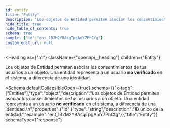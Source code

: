 ```yaml
---
id: entity
title: "Entity"
description: "Los objetos de Entidad permiten asociar los consentimientos de tus usuarios a un objeto. Una entidad representa a un usuario **no verificado** en el sistema, a diferencia de una identidad."
hide_title: true
hide_table_of_contents: true
schema: true
sample: {"id":"ent_1B2M2Y8AsgTpgAmY7PhCfg"}
custom_edit_url: null
---
```



<Heading
  as={"h1"}
  className={"openapi__heading"}
  children={"Entity"}
>
</Heading>



Los objetos de Entidad permiten asociar los consentimientos de tus usuarios a un objeto. Una entidad representa a un usuario **no verificado** en el sistema, a diferencia de una identidad.


<Schema
	defaultCollapsibleOpen={true}
  schema={{"x-tags":["Entities"],"type":"object","description":"Los objetos de Entidad permiten asociar los consentimientos de tus usuarios a un objeto. Una entidad representa a un usuario **no verificado** en el sistema, a diferencia de una identidad.\n","properties":{"id":{"type":"string","description":"ID único de la entidad.","example":"ent_1B2M2Y8AsgTpgAmY7PhCfg"}},"title":"Entity"}}
  schemaType={"response"}
>
  
</Schema>
            